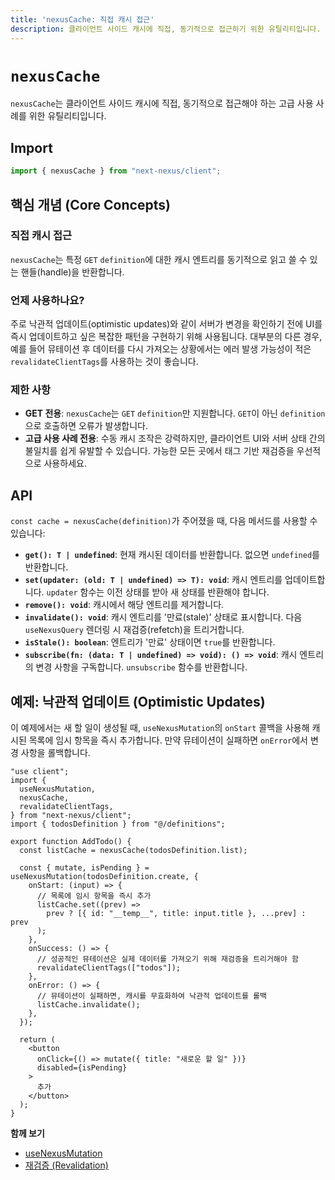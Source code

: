 ```yaml
---
title: 'nexusCache: 직접 캐시 접근'
description: 클라이언트 사이드 캐시에 직접, 동기적으로 접근하기 위한 유틸리티입니다.
---
```


# `nexusCache`

`nexusCache`는 클라이언트 사이드 캐시에 직접, 동기적으로 접근해야 하는 고급 사용 사례를 위한 유틸리티입니다.

## Import

```ts path=null start=null
import { nexusCache } from "next-nexus/client";
```

## 핵심 개념 (Core Concepts)

### 직접 캐시 접근

`nexusCache`는 특정 `GET` `definition`에 대한 캐시 엔트리를 동기적으로 읽고 쓸 수 있는 핸들(handle)을 반환합니다.

### 언제 사용하나요?

주로 낙관적 업데이트(optimistic updates)와 같이 서버가 변경을 확인하기 전에 UI를 즉시 업데이트하고 싶은 복잡한 패턴을 구현하기 위해 사용됩니다. 대부분의 다른 경우, 예를 들어 뮤테이션 후 데이터를 다시 가져오는 상황에서는 에러 발생 가능성이 적은 `revalidateClientTags`를 사용하는 것이 좋습니다.

### 제한 사항

- **GET 전용**: `nexusCache`는 `GET` `definition`만 지원합니다. `GET`이 아닌 `definition`으로 호출하면 오류가 발생합니다.
- **고급 사용 사례 전용**: 수동 캐시 조작은 강력하지만, 클라이언트 UI와 서버 상태 간의 불일치를 쉽게 유발할 수 있습니다. 가능한 모든 곳에서 태그 기반 재검증을 우선적으로 사용하세요.

## API

`const cache = nexusCache(definition)`가 주어졌을 때, 다음 메서드를 사용할 수 있습니다:

- **`get(): T | undefined`**: 현재 캐시된 데이터를 반환합니다. 없으면 `undefined`를 반환합니다.
- **`set(updater: (old: T | undefined) => T): void`**: 캐시 엔트리를 업데이트합니다. `updater` 함수는 이전 상태를 받아 새 상태를 반환해야 합니다.
- **`remove(): void`**: 캐시에서 해당 엔트리를 제거합니다.
- **`invalidate(): void`**: 캐시 엔트리를 '만료(stale)' 상태로 표시합니다. 다음 `useNexusQuery` 렌더링 시 재검증(refetch)을 트리거합니다.
- **`isStale(): boolean`**: 엔트리가 '만료' 상태이면 `true`를 반환합니다.
- **`subscribe(fn: (data: T | undefined) => void): () => void`**: 캐시 엔트리의 변경 사항을 구독합니다. `unsubscribe` 함수를 반환합니다.

## 예제: 낙관적 업데이트 (Optimistic Updates)

이 예제에서는 새 할 일이 생성될 때, `useNexusMutation`의 `onStart` 콜백을 사용해 캐시된 목록에 임시 항목을 즉시 추가합니다. 만약 뮤테이션이 실패하면 `onError`에서 변경 사항을 롤백합니다.

```tsx path=null start=null
"use client";
import {
  useNexusMutation,
  nexusCache,
  revalidateClientTags,
} from "next-nexus/client";
import { todosDefinition } from "@/definitions";

export function AddTodo() {
  const listCache = nexusCache(todosDefinition.list);

  const { mutate, isPending } = useNexusMutation(todosDefinition.create, {
    onStart: (input) => {
      // 목록에 임시 항목을 즉시 추가
      listCache.set((prev) =>
        prev ? [{ id: "__temp__", title: input.title }, ...prev] : prev
      );
    },
    onSuccess: () => {
      // 성공적인 뮤테이션은 실제 데이터를 가져오기 위해 재검증을 트리거해야 함
      revalidateClientTags(["todos"]);
    },
    onError: () => {
      // 뮤테이션이 실패하면, 캐시를 무효화하여 낙관적 업데이트를 롤백
      listCache.invalidate();
    },
  });

  return (
    <button
      onClick={() => mutate({ title: "새로운 할 일" })}
      disabled={isPending}
    >
      추가
    </button>
  );
}
```

**함께 보기**

- [useNexusMutation](/ko/api/hooks/use-nexus-mutation)
- [재검증 (Revalidation)](/ko/api/revalidation)
